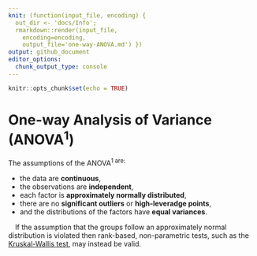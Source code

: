 ```yaml
---
knit: (function(input_file, encoding) {
  out_dir <- 'docs/Info';
  rmarkdown::render(input_file,
    encoding=encoding,
    output_file='one-way-ANOVA.md') })
output: github_document
editor_options:
  chunk_output_type: console
---
```


```r
knitr::opts_chunk$set(echo = TRUE)
```

# One-way Analysis of Variance (ANOVA<sup>1</sup>)

The assumptions of the ANOVA<sup>1</sub> are:

- the data are **continuous**,
- the observations are **independent**,
- each factor is **approximately normally distributed**,
- there are no **significant outliers** or **high-leveradge points**,
- and the distributions of the factors have **equal variances**.

&emsp;If the assumption that the groups follow an approximately normal distribution is violated then rank-based, non-parametric tests, such as the [Kruskal-Wallis test](https://repub.github.io/DLC_statistical_guides/docs/Info/Kruskal-Wallis), may instead be valid.